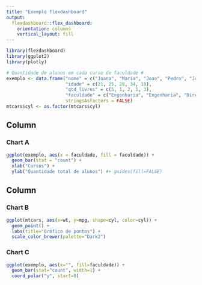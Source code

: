 ```yaml
---
title: "Exemplo flexdashboard"
output: 
  flexdashboard::flex_dashboard:
    orientation: columns
    vertical_layout: fill
---
```


```r
library(flexdashboard)
library(ggplot2)
library(plotly)

# Quantidade de alunos em cada curso de faculdade #
exemplo <- data.frame("nome" = c("Joana", "Maria", "Joao", "Pedro", "Jose"), 
                      "idade" = c(21, 25, 28, 34, 18), 
                      "qtd_livros" = c(5, 1, 2, 1, 3),
                      "faculdade" = c("Engenharia", "Engenharia", "Direito", "Enfermagem", "Engenharia"), 
                      stringsAsFactors = FALSE)
mtcars$cyl <- as.factor(mtcars$cyl)
```

Column {data-width=650}
-----------------------------------------------------------------------

### Chart A

```r
ggplot(exemplo, aes(x = faculdade, fill = faculdade)) +
  geom_bar(stat = "count") +
  xlab("Cursos") +
  ylab("Quantidade total de alunos") #+ guides(fill=FALSE)
```

Column {data-width=350}
-----------------------------------------------------------------------

### Chart B

```r
ggplot(mtcars, aes(x=wt, y=mpg, shape=cyl, color=cyl)) +
  geom_point() +
  labs(title="Gráfico de pontos") +
  scale_color_brewer(palette="Dark2")
```

### Chart C

```r
ggplot(exemplo, aes(x="", fill=faculdade)) +
  geom_bar(stat="count", width=1) +
  coord_polar("y", start=0)
```

